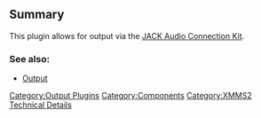 {{ComponentHeader}}

== Summary ==
This plugin allows for output via the [http://jackit.sf.net JACK Audio Connection Kit].

===See also:===
* [[Component:Output | Output]]

[[Category:Output Plugins]]
[[Category:Components]]
[[Category:XMMS2 Technical Details]]